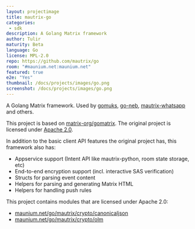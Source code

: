 ```yaml
---
layout: projectimage
title: mautrix-go
categories: 
 - sdk
description: A Golang Matrix framework
author: Tulir
maturity: Beta
language: Go
license: MPL-2.0
repo: https://github.com/mautrix/go
room: "#maunium.net:maunium.net"
featured: true
e2e: "Yes"
thumbnail: /docs/projects/images/go.png
screenshot: /docs/projects/images/go.png
---
```


A Golang Matrix framework. Used by [gomuks](https://matrix.org/docs/projects/client/gomuks),
[go-neb](https://github.com/matrix-org/go-neb), [mautrix-whatsapp](https://github.com/mautrix/whatsapp)
and others.

This project is based on [matrix-org/gomatrix](https://github.com/matrix-org/gomatrix).
The original project is licensed under [Apache 2.0](https://github.com/matrix-org/gomatrix/blob/master/LICENSE).

In addition to the basic client API features the original project has, this framework also has:

* Appservice support (Intent API like mautrix-python, room state storage, etc)
* End-to-end encryption support (incl. interactive SAS verification)
* Structs for parsing event content
* Helpers for parsing and generating Matrix HTML
* Helpers for handling push rules

This project contains modules that are licensed under Apache 2.0:

* [maunium.net/go/mautrix/crypto/canonicaljson](crypto/canonicaljson)
* [maunium.net/go/mautrix/crypto/olm](crypto/olm)
